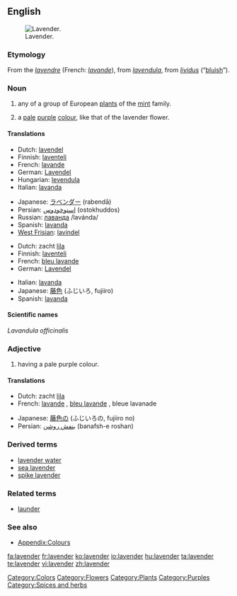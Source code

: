 ==English==
[[Image:Topped lavender.jpg|thumb|right|Lavender.]]

===Etymology===
From the {{AF.}} ''[[lavendre]]'' (French: ''[[lavande]]''), from {{ML.}} ''[[lavendula]]'', from ''[[lividus]]'' (“[[bluish]]”).

===Noun===
{{wikipedia}}
{{en-noun|s|-}}

# any of a group of European [[plant]]s of the [[mint]] family.
# {{colour}} a [[pale]] [[purple]] [[color|colour]], like that of the lavender flower.
#: {{color panel|B57EDC}}
#: {{color panel|web lavender|E6E6FA}}

====Translations====
{{trans-top|plant}}
* Dutch: [[lavendel]]
* Finnish: [[laventeli]]
* French: [[lavande]] {{f}}
* German: [[Lavendel]] {{m}}
* Hungarian: [[levendula]]
* Italian: [[lavanda]] {{f}}
{{trans-mid}}
* Japanese: [[ラベンダー]] (rabendā)
* Persian: [[استوخودوس]] (ostokhuddos)
* Russian: [[лаванда]] /lavánda/ {{f}}
* Spanish: [[lavanda]]
* [[West Frisian]]: [[lavindel]]
{{trans-bottom}}

{{trans-top|colour}}
* Dutch: zacht [[lila]]
* Finnish: [[laventeli]]
* French: [[bleu lavande]] {{m}}
* German: [[Lavendel]] {{m}}
{{trans-mid}}
* Italian: [[lavanda]] {{f}}
* Japanese: [[藤色]] (ふじいろ, fujiiro)
* Spanish: [[lavanda]]
{{trans-bottom}}

====Scientific names====
''Lavandula officinalis''

===Adjective===
{{en-adj}}

# {{colour}} having a pale purple colour.

====Translations====
{{trans-top|colour}}
* Dutch: zacht [[lila]]
* French: [[lavande]] {{m|f}}, [[bleu lavande]] {{m}}, bleue lavanade {{f}}
{{trans-mid}}
* Japanese: [[藤色]]の (ふじいろの, fujiiro no)
* Persian: [[بنفش روشن]] (banafsh-e roshan)
{{trans-bottom}}

===Derived terms===
* [[lavender water]]
* [[sea lavender]]
* [[spike lavender]]

===Related terms===
* [[launder]]

===See also===
* [[Appendix:Colours]]

[[Category:Colors]]
[[Category:Flowers]]
[[Category:Plants]]
[[Category:Purples]]
[[Category:Spices and herbs]]

[[fa:lavender]]
[[fr:lavender]]
[[ko:lavender]]
[[io:lavender]]
[[hu:lavender]]
[[ta:lavender]]
[[te:lavender]]
[[vi:lavender]]
[[zh:lavender]]